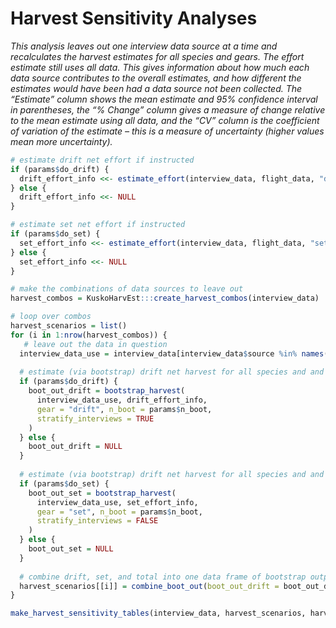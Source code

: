 
# Harvest Sensitivity Analyses {-}

::: {.small data-latex=""}
_This analysis leaves out one interview data source at a time and recalculates the harvest estimates for all species and gears. The effort estimate still uses all data. This gives information about how much each data source contributes to the overall estimates, and how different the estimates would have been had a data source not been collected. The "Estimate" column shows the mean estimate and 95% confidence interval in parentheses, the "% Change" column gives a measure of change relative to the mean estimate using all data, and the "CV" column is the coefficient of variation of the estimate -- this is a measure of uncertainty (higher values mean more uncertainty)._
:::

```r
# estimate drift net effort if instructed
if (params$do_drift) {
  drift_effort_info <<- estimate_effort(interview_data, flight_data, "drift", method = "dbl_exp")
} else {
  drift_effort_info <<- NULL
}

# estimate set net effort if instructed
if (params$do_set) {
  set_effort_info <<- estimate_effort(interview_data, flight_data, "set", method = "max_per_stratum")
} else {
  set_effort_info <<- NULL
}

# make the combinations of data sources to leave out
harvest_combos = KuskoHarvEst:::create_harvest_combos(interview_data)

# loop over combos
harvest_scenarios = list()
for (i in 1:nrow(harvest_combos)) {
   # leave out the data in question
  interview_data_use = interview_data[interview_data$source %in% names(harvest_combos)[which(unlist(harvest_combos[i,]))],]
  
  # estimate (via bootstrap) drift net harvest for all species and and strata if instructed
  if (params$do_drift) {
    boot_out_drift = bootstrap_harvest(
      interview_data_use, drift_effort_info,
      gear = "drift", n_boot = params$n_boot,
      stratify_interviews = TRUE
    )
  } else {
    boot_out_drift = NULL
  }
  
  # estimate (via bootstrap) drift net harvest for all species and and strata if instructed
  if (params$do_set) {
    boot_out_set = bootstrap_harvest(
      interview_data_use, set_effort_info,
      gear = "set", n_boot = params$n_boot,
      stratify_interviews = FALSE
    )
  } else {
    boot_out_set = NULL
  }
  
  # combine drift, set, and total into one data frame of bootstrap output
  harvest_scenarios[[i]] = combine_boot_out(boot_out_drift = boot_out_drift, boot_out_set = boot_out_set)
}

make_harvest_sensitivity_tables(interview_data, harvest_scenarios, harvest_combos)
```
